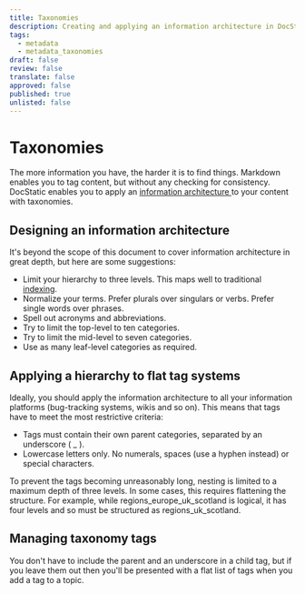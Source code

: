 ```yaml
---
title: Taxonomies
description: Creating and applying an information architecture in DocStatic.
tags:
  - metadata
  - metadata_taxonomies
draft: false
review: false
translate: false
approved: false
published: true
unlisted: false
---
```


# Taxonomies

The more information you have, the harder it is to find things. Markdown enables you to tag content, but without any checking for consistency. DocStatic enables you to apply an [information architecture ](https://en.wikipedia.org/wiki/Information_architecture)to your content with taxonomies.

## Designing an information architecture

It's beyond the scope of this document to cover information architecture in great depth, but here are some suggestions:

* Limit your hierarchy to three levels. This maps well to traditional [indexing](/docs/tags).
* Normalize your terms. Prefer plurals over singulars or verbs. Prefer single words over phrases.
* Spell out acronyms and abbreviations.
* Try to limit the top-level to ten categories.
* Try to limit the mid-level to seven categories.
* Use as many leaf-level categories as required.

## Applying a hierarchy to flat tag systems

Ideally, you should apply the information architecture to all your information platforms (bug-tracking systems, wikis and so on). This means that tags have to meet the most restrictive criteria:

* Tags must contain their own parent categories, separated by an underscore ( \_ ).
* Lowercase letters only. No numerals, spaces (use a hyphen instead) or special characters.

To prevent the tags becoming unreasonably long, nesting is limited to a maximum depth of three levels. In some cases, this requires flattening the structure. For example, while regions\_europe\_uk\_scotland is logical, it has four levels and so must be structured as regions\_uk\_scotland.

## Managing taxonomy tags

<Admonition type="note" title="Note">
  You don't have to include the parent and an underscore in a child tag, but if you leave them out then you'll be presented with a flat list of tags when you add a tag to a topic.
</Admonition>
